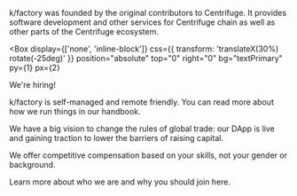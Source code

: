 

<!-- Hero-->

<Scene perspective="800px" height="500px">
  <SpinningText
    duration="30s"
    fontSize={['1.4rem', '1.8rem', '2.4rem']}
    rotateX={-15}
    rotateZ={-15}
    text="    OUR MISSION IS TO BUILD & SUPPORT A FINANCIAL ECOSYSTEM ON THE CENTRIFUGE PROTOCOL"
  />
</Scene>

<!-- Section -->

<Section heading="About">

k/factory was founded by the original contributors to Centrifuge. It provides software development and other services for Centrifuge chain as well as other parts of the Centrifuge ecosystem.

</Section>

<!-- Section -->

<Section heading="Work with us" position="relative">

<Box
  display={['none', 'inline-block']}
  css={{ transform: 'translateX(30%) rotate(-25deg)' }}
  position="absolute"
  top="0"
  right="0"
  bg="textPrimary"
  py={1}
  px={2}
>
  <Link href="mailto:work@k-f.co" target="_blank" variant="heading3" whiteSpace="nowrap" color="backgroundPrimary">
    We're hiring!
  </Link>
</Box>

k/factory is self-managed and remote friendly. You can read more about how we run things in our handbook.

We have a big vision to change the rules of global trade: our DApp is live and gaining traction to lower the barriers of raising capital.

We offer competitive compensation based on your skills, not your gender or background.

Learn more about who we are and why you should join here.

</Section>
